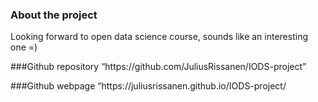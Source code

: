 
### About the project
Looking forward to open data science course, sounds like an interesting one =)

###Github repository
"https://github.com/JuliusRissanen/IODS-project"

###Github webpage
"https://juliusrissanen.github.io/IODS-project/